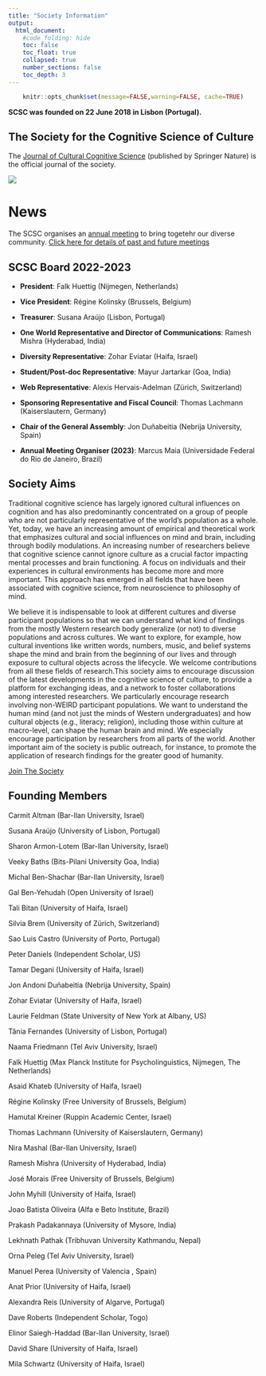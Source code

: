 ```yaml
---
title: "Society Information"
output:
  html_document:
    #code_folding: hide
    toc: false
    toc_float: true
    collapsed: true
    number_sections: false
    toc_depth: 3
---
```


```{=html}
<style>
  .nav-pills>li>a:hover, .nav-pills>li>a:focus, .nav-pills>li.active>a,     .nav-pills>li.active>a:hover, .nav-pills>li.active>a:focus{
     background-color: CadetBlue; 
     }
</style>
```
<!-- https://www.angularfix.com/2021/10/how-to-change-tabset-colors-without.html -->

```r
    knitr::opts_chunk$set(message=FALSE,warning=FALSE, cache=TRUE)
```

**SCSC was founded on 22 June 2018 in Lisbon (Portugal).**


<!-- | ![](images/SCSC_1-1024x768.jpg) | ![](images/SCSC_2.jpg) | ![](images/scripts.jpg){width="1024"} | -->
<!-- |---------------------------------|------------------------|---------------------------------------| -->
::: col-sm-6
# **The Society for the Cognitive Science of Culture**
The [Journal of Cultural Cognitive Science](https://www.springer.com/journal/41809) (published by Springer Nature) is the official journal of the society.

![](images/SCSC_1-1024x768.jpg)

:::

::: col-sm-6

#  {.tabset .tabset-fade .tabset-pills}

# News {.tabset .tabset-fade .tabset-pills}
The SCSC organises an [annual meeting](AnnualMeeting.html) to bring togetehr our diverse community. [Click here for details of past and future meetings](AnnualMeeting.html)

## SCSC  Board 2022-2023

-   **President**: Falk Huettig (Nijmegen, Netherlands)

-   **Vice President**: Régine Kolinsky (Brussels, Belgium)

-   **Treasurer**: Susana Araújo (Lisbon, Portugal)

-   **One World Representative and Director of Communications**: Ramesh Mishra (Hyderabad, India)

-   **Diversity Representative**: Zohar Eviatar (Haifa, Israel)

-   **Student/Post-doc Representative**: Mayur Jartarkar (Goa, India)

-   **Web Representative**: Alexis Hervais-Adelman (Zürich, Switzerland)

-   **Sponsoring Representative and Fiscal Council**: Thomas Lachmann (Kaiserslautern, Germany)

-   **Chair of the General Assembly**: Jon Duñabeitia (Nebrija University, Spain)

-   **Annual Meeting Organiser (2023)**: Marcus Maia (Universidade Federal do Rio de Janeiro, Brazil)

## Society Aims

Traditional cognitive science has largely ignored cultural influences on cognition and has also predominantly concentrated on a group of people who are not particularly representative of the world's population as a whole. Yet, today, we have an increasing amount of empirical and theoretical work that emphasizes cultural and social influences on mind and brain, including through bodily modulations. An increasing number of researchers believe that cognitive science cannot ignore culture as a crucial factor impacting mental processes and brain functioning. A focus on individuals and their experiences in cultural environments has become more and more important. This approach has emerged in all fields that have been associated with cognitive science, from neuroscience to philosophy of mind.

We believe it is indispensable to look at different cultures and diverse participant populations so that we can understand what kind of findings from the mostly Western research body generalize (or not) to diverse populations and across cultures. We want to explore, for example, how cultural inventions like written words, numbers, music, and belief systems shape the mind and brain from the beginning of our lives and through exposure to cultural objects across the lifecycle. We welcome contributions from all these fields of research.This society aims to encourage discussion of the latest developments in the cognitive science of culture, to provide a platform for exchanging ideas, and a network to foster collaborations among interested researchers. We particularly encourage research involving non-WEIRD participant populations. We want to understand the human mind (and not just the minds of Western undergraduates) and how cultural objects (e.g., literacy; religion), including those within culture at macro-level, can shape the human brain and mind. We especially encourage participation by researchers from all parts of the world. Another important aim of the society is public outreach, for instance, to promote the application of research findings for the greater good of humanity.

[Join The Society](Join.html)

## Founding Members

Carmit Altman (Bar-Ilan University, Israel)

Susana Araújo (University of Lisbon, Portugal)

Sharon Armon-Lotem (Bar-Ilan University, Israel)

Veeky Baths (Bits-Pilani University Goa, India)

Michal Ben-Shachar (Bar-Ilan University, Israel)

Gal Ben-Yehudah (Open University of Israel)

Tali Bitan (University of Haifa, Israel)

Silvia Brem (University of Zürich, Switzerland)

Sao Luis Castro (University of Porto, Portugal)

Peter Daniels (Independent Scholar, US)

Tamar Degani (University of Haifa, Israel)

Jon Andoni Duñabeitia (Nebrija University, Spain)

Zohar Eviatar (University of Haifa, Israel)

Laurie Feldman (State University of New York at Albany, US)

Tânia Fernandes (University of Lisbon, Portugal)

Naama Friedmann (Tel Aviv University, Israel)

Falk Huettig (Max Planck Institute for Psycholinguistics, Nijmegen, The Netherlands)

Asaid Khateb (University of Haifa, Israel)

Régine Kolinsky (Free University of Brussels, Belgium)

Hamutal Kreiner (Ruppin Academic Center, Israel)

Thomas Lachmann (University of Kaiserslautern, Germany)

Nira Mashal (Bar-Ilan University, Israel)

Ramesh Mishra (University of Hyderabad, India)

José Morais (Free University of Brussels, Belgium)

John Myhill (University of Haifa, Israel)

Joao Batista Oliveira (Alfa e Beto Institute, Brazil)

Prakash Padakannaya (University of Mysore, India)

Lekhnath Pathak (Tribhuvan University Kathmandu, Nepal)

Orna Peleg (Tel Aviv University, Israel)

Manuel Perea (University of Valencia , Spain)

Anat Prior (University of Haifa, Israel)

Alexandra Reis (University of Algarve, Portugal)

Dave Roberts (Independent Scholar, Togo)

Elinor Saiegh-Haddad (Bar-Ilan University, Israel)

David Share (University of Haifa, Israel)

Mila Schwartz (University of Haifa, Israel)

:::
